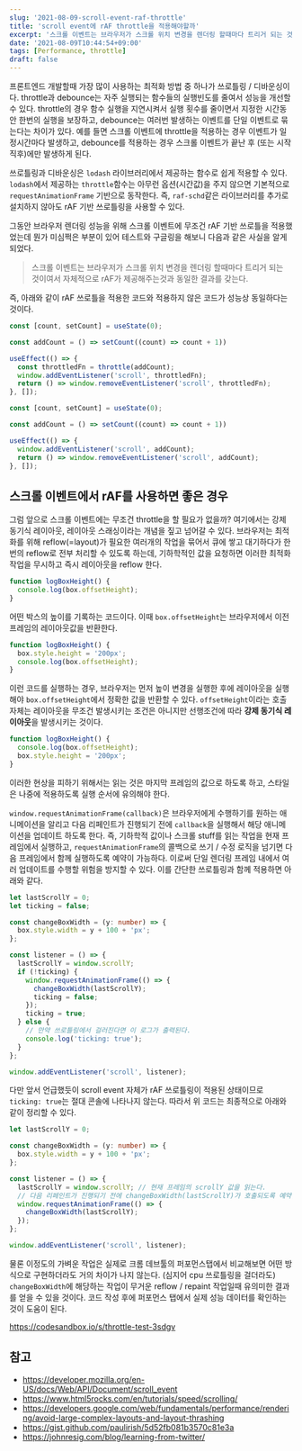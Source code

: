 ```yaml
---
slug: '2021-08-09-scroll-event-raf-throttle'
title: 'scroll event에 rAF throttle을 적용해야할까'
excerpt: '스크롤 이벤트는 브라우저가 스크롤 위치 변경을 렌더링 할때마다 트리거 되는 것이여서 자체적으로 rAF가 제공해주는것과 동일한 결과를 갖는다.'
date: '2021-08-09T10:44:54+09:00'
tags: [Performance, throttle]
draft: false
---
```


프론트엔드 개발할때 가장 많이 사용하는 최적화 방법 중 하나가 쓰로틀링 / 디바운싱이다. throttle과 debounce는 자주 실행되는 함수들의 실행빈도를 줄여서 성능을 개선할 수 있다. throttle의 경우 함수 실행을 지연시켜서 실행 횟수를 줄이면서 지정한 시간동안 한번의 실행을 보장하고, debounce는 여러번 발생하는 이벤트를 단일 이벤트로 묶는다는 차이가 있다. 예를 들면 스크롤 이벤트에 throttle을 적용하는 경우 이벤트가 일정시간마다 발생하고, debounce를 적용하는 경우 스크롤 이벤트가 끝난 후 (또는 시작 직후)에만 발생하게 된다.

쓰로틀링과 디바운싱은 `lodash` 라이브러리에서 제공하는 함수로 쉽게 적용할 수 있다. `lodash`에서 제공하는 `throttle`함수는 아무런 옵션(시간값)을 주지 않으면 기본적으로 `requestAnimationFrame` 기반으로 동작한다. 즉, `raf-schd`같은 라이브러리를 추가로 설치하지 않아도 rAF 기반 쓰로틀링을 사용할 수 있다.

그동안 브라우저 렌더링 성능을 위해 스크롤 이벤트에 무조건 rAF 기반 쓰로틀을 적용했었는데 뭔가 미심쩍은 부분이 있어 테스트와 구글링을 해보니 다음과 같은 사실을 알게 되었다.

> 스크롤 이벤트는 브라우저가 스크롤 위치 변경을 렌더링 할때마다 트리거 되는 것이여서 자체적으로 rAF가 제공해주는것과 동일한 결과를 갖는다.

즉, 아래와 같이 rAF 쓰로틀을 적용한 코드와 적용하지 않은 코드가 성능상 동일하다는 것이다.

```ts
const [count, setCount] = useState(0);

const addCount = () => setCount((count) => count + 1))

useEffect(() => {
  const throttledFn = throttle(addCount);
  window.addEventListener('scroll', throttledFn);
  return () => window.removeEventListener('scroll', throttledFn);
}, []);
```

```ts
const [count, setCount] = useState(0);

const addCount = () => setCount((count) => count + 1))

useEffect(() => {
  window.addEventListener('scroll', addCount);
  return () => window.removeEventListener('scroll', addCount);
}, []);
```

## 스크롤 이벤트에서 rAF를 사용하면 좋은 경우

그럼 앞으로 스크롤 이벤트에는 무조건 throttle을 할 필요가 없을까? 여기에서는 강제 동기식 레이아웃, 레이아웃 스래싱이라는 개념을 짚고 넘어갈 수 있다. 브라우저는 최적화를 위해 reflow(=layout)가 필요한 여러개의 작업을 묶어서 큐에 쌓고 대기하다가 한번의 reflow로 전부 처리할 수 있도록 하는데, 기하학적인 값을 요청하면 이러한 최적화 작업을 무시하고 즉시 레이아웃을 reflow 한다.

```ts
function logBoxHeight() {
  console.log(box.offsetHeight);
}
```

어떤 박스의 높이를 기록하는 코드이다. 이때 `box.offsetHeight`는 브라우저에서 이전 프레임의 레이아웃값을 반환한다.

```ts
function logBoxHeight() {
  box.style.height = '200px';
  console.log(box.offsetHeight);
}
```

이런 코드를 실행하는 경우, 브라우저는 먼저 높이 변경을 실행한 후에 레이아웃을 실행해야 `box.offsetHeight`에서 정확한 값을 반환할 수 있다. `offsetHeight`이라는 호출 자체는 레이아웃을 무조건 발생시키는 조건은 아니지만 선행조건에 따라 **강제 동기식 레이아웃**을 발생시키는 것이다.

```ts
function logBoxHeight() {
  console.log(box.offsetHeight);
  box.style.height = '200px';
}
```

이러한 현상을 피하기 위해서는 읽는 것은 마지막 프레임의 값으로 하도록 하고, 스타일은 나중에 적용하도록 실행 순서에 유의해야 한다.

`window.requestAnimationFrame(callback)`은 브라우저에게 수행하기를 원하는 애니메이션을 알리고 다음 리페인트가 진행되기 전에 `callback`을 실행해서 해당 애니메이션을 업데이트 하도록 한다. 즉, 기하학적 값이나 스크롤 stuff를 읽는 작업을 현재 프레임에서 실행하고, `requestAnimationFrame`의 콜백으로 쓰기 / 수정 로직을 넘기면 다음 프레임에서 함께 실행하도록 예약이 가능하다. 이로써 단일 렌더링 프레임 내에서 여러 업데이트를 수행할 위험을 방지할 수 있다. 이를 간단한 쓰로틀링과 함께 적용하면 아래와 같다.

```ts
let lastScrollY = 0;
let ticking = false;

const changeBoxWidth = (y: number) => {
  box.style.width = y + 100 + 'px';
};

const listener = () => {
  lastScrollY = window.scrollY;
  if (!ticking) {
    window.requestAnimationFrame(() => {
      changeBoxWidth(lastScrollY);
      ticking = false;
    });
    ticking = true;
  } else {
    // 만약 쓰로틀링에서 걸러진다면 이 로그가 출력된다.
    console.log('ticking: true');
  }
};

window.addEventListener('scroll', listener);
```

다만 앞서 언급했듯이 scroll event 자체가 rAF 쓰로틀링이 적용된 상태이므로 `ticking: true`는 절대 콘솔에 나타나지 않는다. 따라서 위 코드는 최종적으로 아래와 같이 정리할 수 있다.

```ts
let lastScrollY = 0;

const changeBoxWidth = (y: number) => {
  box.style.width = y + 100 + 'px';
};

const listener = () => {
  lastScrollY = window.scrollY; // 현재 프레임의 scrollY 값을 읽는다.
  // 다음 리페인트가 진행되기 전에 changeBoxWidth(lastScrollY)가 호출되도록 예약한다.
  window.requestAnimationFrame(() => {
    changeBoxWidth(lastScrollY);
  });
};

window.addEventListener('scroll', listener);
```

물론 이정도의 가벼운 작업은 실제로 크롬 데브툴의 퍼포먼스탭에서 비교해보면 어떤 방식으로 구현하더라도 거의 차이가 나지 않는다. (심지어 cpu 쓰로틀링을 걸더라도) `changeBoxWidth`에 해당하는 작업이 무거운 reflow / repaint 작업일때 유의미한 결과를 얻을 수 있을 것이다. 코드 작성 후에 퍼포먼스 탭에서 실제 성능 데이터를 확인하는것이 도움이 된다.

https://codesandbox.io/s/throttle-test-3sdgv

## 참고

- https://developer.mozilla.org/en-US/docs/Web/API/Document/scroll_event
- https://www.html5rocks.com/en/tutorials/speed/scrolling/
- https://developers.google.com/web/fundamentals/performance/rendering/avoid-large-complex-layouts-and-layout-thrashing
- https://gist.github.com/paulirish/5d52fb081b3570c81e3a
- https://johnresig.com/blog/learning-from-twitter/
